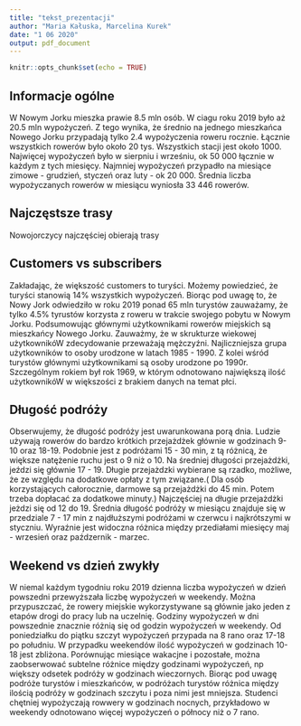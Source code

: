 ```yaml
---
title: "tekst_prezentacji"
author: "Maria Kałuska, Marcelina Kurek"
date: "1 06 2020"
output: pdf_document
---
```


```r
knitr::opts_chunk$set(echo = TRUE)
```

## Informacje ogólne
W Nowym Jorku mieszka prawie 8.5 mln osób.
W ciagu roku 2019 było aż 20.5 mln wypożyczeń.
Z tego wynika, że średnio na jednego mieszkańca Nowego Jorku przypadają tylko 2.4 wypożyczenia roweru rocznie.
Łącznie wszystkich rowerów było około 20 tys.
Wszystkich stacji jest około 1000.
Najwięcej wypożyczeń było w sierpniu i wrześniu, ok 50 000 łącznie w każdym z tych miesięcy. Najmniej wypożyczeń przypadło na miesiące zimowe - grudzień, styczeń oraz luty - ok 20 000. Średnia liczba wypożyczanych rowerów w miesiącu wyniosła 33 446 rowerów.

## Najczęstsze trasy
Nowojorczycy najczęściej obierają trasy

## Customers vs subscribers
Zakładając, że większość customers to turyści. Możemy powiedzieć, że turyści stanowią 14% wszystkich wypożyczeń.
Biorąc pod uwagę to, że Nowy Jork odwiedziło w roku 2019 ponad 65 mln turystów zauważamy, że tylko 4.5% tyrustów korzysta z roweru w trakcie swojego pobytu w Nowym Jorku.
Podsumowując głównymi użytkownikami rowerów miejskich są mieszkańcy Nowego Jorku.
Zauważmy, że w skrukturze wiekowej użytkownikóW zdecydowanie przeważają mężczyźni. Najliczniejsza grupa użytkowników to osoby urodzone w latach 1985 - 1990. Z kolei wśród turystów głównymi użytkownikami są osoby urodzone po 1990r. Szczególnym rokiem był rok 1969, w którym odnotowano największą ilość użytkownikóW w większości z brakiem danych na temat płci.

## Długość podróży
Obserwujemy, że długość podróży jest uwarunkowana porą dnia.
Ludzie używają rowerów do bardzo krótkich przejażdżek głównie w godzinach 9-10 oraz 18-19.
Podobnie jest z podróżami 15 - 30 min, z tą różnicą, że większe natężenie ruchu jest o 9 niż o 10.
Na średniej długości przejażdżki, jeździ się głównie 17 - 19.
Długie przejażdzki wybierane są rzadko, możliwe, że ze względu na dodatkowe opłaty z tym związane.( Dla osób korzystających całorocznie, darmowe są przejażdżki do 45 min. Potem trzeba dopłacać za dodatkowe minuty.)
Najczęściej na długie przejażdżki jeżdzi się od 12 do 19.
Średnia długość podróży w miesiącu znajduje się w przedziale 7 - 17 min z najdłuższymi podróżami w czerwcu i najkrótszymi w styczniu. Wyraźnie jest widoczna różnica między przediałami miesięcy maj - wrzesień oraz paźdzernik - marzec.

## Weekend vs dzień zwykły
W niemal każdym tygodniu roku 2019 dzienna liczba wypożyczeń w dzień powszedni przewyższała liczbę wypożyczeń w weekendy. Można przypuszczać, że rowery miejskie wykorzystywane są głównie jako jeden z etapów drogi do pracy lub na uczelnię.
Godziny wypożyczeń w dni powszednie znacznie różnią się od godzin wypożyczeń w weekendy. Od poniedziałku do piątku szczyt wypożyczeń przypada na 8 rano oraz 17-18 po południu. W przypadku weekendów ilość wypożyczeń w godzinach 10-18 jest zbliżona.
Porównując miesiące wakacjne i pozostałe, można zaobserwować subtelne różnice między godzinami wypożyczeń, np większy odsetek podróży w godzinach wieczornych. 
Biorąc pod uwagę podróże turystów i mieszkańców, w podróżach turystów różnica między ilością podróży w godzinach szczytu i poza nimi jest mniejsza.
Studenci chętniej wypożyczają rowwery w godzinach nocnych, przykładowo w weekendy odnotowano więcej wypożyczeń o północy niż o 7 rano.


